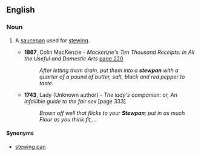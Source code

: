 ==English==

===Noun===
{{en-noun}}

# {{lb|en|archaic|cookware}} A [[saucepan]] used for [[stew]]ing.
#* '''1867''', Colin MacKenzie - ''Mackenzie's Ten Thousand Receipts: In All the Useful and Domestic Arts'' [http://books.google.co.uk/books?id=GZxBAAAAIAAJ&q=stewpan&dq=stewpan&lr=&pgis=1 page 220]
#*: ''After letting them drain, put them into a '''stewpan''' with a quarter of a pound of butter, salt, black and red pepper to taste.''
#* '''1743''', Lady (Unknown author) - ''The lady's companion: or, An infallible guide to the fair sex'' [page 333]
#*: ''Brown off well that flicks to your '''Stewpan'''; put in as much Flour as you think fit,...''

====Synonyms====
* [[stewing pan]]